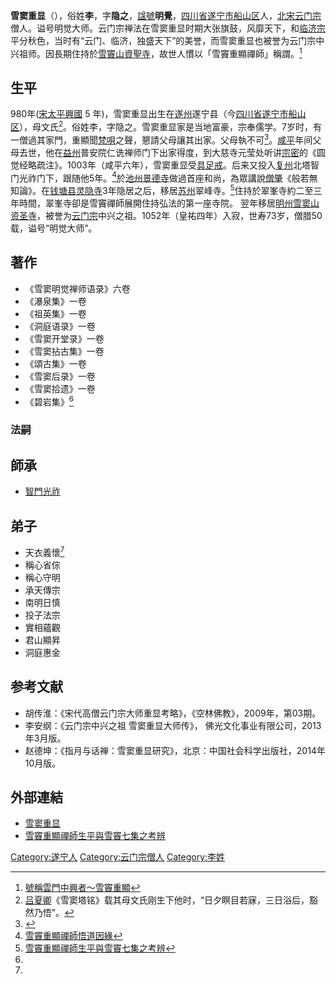 {{Infobox Buddhist
| 姓名            = 雪窦重显
| 图像            = 
| 图像大小        = 
| 图像说明        =  
| 本名            = 
| 字              = 隐之
| 号              =  
| 法号            =  
| 出生            = 980年
| 出生地点        = [[北宋|北宋]][[遂州|遂州]][[遂宁市|遂宁县]]（今[[四川省|四川省]]遂宁市[[船山区|船山区]]）
| 圆寂            = {{death year and age|1052|980}}
| 圆寂地点        = [[南宋|南宋]]
| 著名成就        = 
| 宗派            = [[云门宗|云门宗]]
| 呼号            = 
| 修行法门        = 
| 头衔            = 
| 教育程度        = 
| 驻锡于          = 雪窦山资圣寺
| 师承            = 智门光祚
| 徒弟与学生      = 
| 著作            = 《雪窦明觉禅师语录》
| 译作            = 
| 奖项            = 
| 何者的化身与转世 = 
| 转世为          = 
| 传人            = 
| 签名            = 
| 备註            = 
}}
'''雪窦重显'''（{{bd|980年||1052年|7月8日|catIdx=Xue雪窦重显}}），俗姓'''李'''，字'''隐之'''，[[諡號|諡號]]'''明覺'''，[[四川省|四川省]][[遂宁市|遂宁市]][[船山区|船山区]]人，[[北宋|北宋]][[云门宗|云门宗]]僧人。谥号明觉大师。云门宗禅法在雪窦重显时期大张旗鼓，风靡天下，和[[临济宗|临济宗]]平分秋色，当时有“云门、临济，独盛天下”的美誉，而雪窦重显也被誉为云门宗中兴祖师。因長期住持於[[雪竇山|雪竇山]][[資聖寺|資聖寺]]，故世人慣以「雪竇重顯禪師」稱謂。<ref name="雪竇重顯 ">[http://www.budaedu.org/doctrin/t57.php 號稱雲門中興者～雪竇重顯]</ref>

==生平==
980年([[北宋|宋]][[太平興國|太平興國]] 5 年)，雪窦重显出生在[[遂州|遂州]]遂宁县（今[[四川省|四川省]][[遂宁市|遂宁市]][[船山区|船山区]]），母文氏<ref>[[吕夏卿|吕夏卿]]《雪窦塔铭》载其母文氏刚生下他时，“日夕瞑目若寐，三日浴后，豁然乃悟”。</ref>。俗姓李，字隐之。雪窦重显家是当地富豪，宗奉儒学。7岁时，有一僧過其家門，重顯聞[[梵唄|梵唄]]之聲，懇請父母讓其出家。父母執不可<ref>{{cite web |title=雲門尊宿： 明覺重顯禪師 |url=https://www.xdsfj.com/pusa/fmcc/628.shtml}}</ref>。[[咸平|咸平]]年间父母去世，他在[[益州|益州]]普安院仁诜禅师门下出家得度，到大慈寺元莹处听讲[[宗密|宗密]]的《圆觉经略疏注》。1003年（咸平六年），雪窦重显受[[具足戒|具足戒]]。后来又投入[[复州|复州]]北塔智门光祚门下，跟随他5年。<ref name="重顯禪師 ">[http://www.book853.com/show.aspx?id=2437&cid=53&page=189 雪竇重顯禪師悟道因緣]</ref>於[[池州|池州]][[景德寺|景德寺]]做過首座和尚，為眾講說[[僧肇|僧肇]]《般若無知論》。在[[钱塘县|钱塘县]][[灵隐寺|灵隐寺]]3年隐居之后，移居[[苏州市|苏州]]翠峰寺。<ref name="雪竇禪師">[http://fguir.fgu.edu.tw:8080/bitstream/039871000/3068/1/%E9%9B%AA%E7%AB%87%E9%87%8D%E9%A1%AF%E7%A6%AA%E5%B8%AB%E7%94%9F%E5%B9%B3%E8%88%87%E9%9B%AA%E7%AB%87%E4%B8%83%E9%9B%86%E4%B9%8B%E8%80%83%E8%BE%A8.pdf 雪竇重顯禪師生平與雪竇七集之考辨 ]</ref>住持於翠峯寺約二至三年時間，翠峯寺卻是雪竇禪師展開住持弘法的第一座寺院。
翌年移居[[明州|明州]][[雪窦山|雪窦山]][[资圣寺|资圣寺]]，被誉为[[云门宗|云门宗]]中兴之祖。1052年（皇祐四年）入寂，世寿73岁，僧腊50载，谥号“明觉大师”。

==著作==
*《雪窦明觉禅师语录》六卷
*《瀑泉集》一卷
*《祖英集》一卷
*《洞庭语录》一卷
*《雪窦开堂录》一卷
*《雪窦拈古集》一卷
*《頌古集》一卷
*《雪窦后录》一卷
*《雪窦拾遗》一卷
*《碧岩集》<ref name="重顯禪師"/>

===法嗣===
==師承==
*[[智門光祚|智門光祚]]
==弟子==
*天衣義懷<ref name="雪竇重顯"/>
*稱心省倧
*稱心守明
*承天傳宗
*南明日慎
*投子法宗
*實相蘊觀
*君山顯昇
*洞庭惠金

==参考文献==
{{reflist}}
*胡传淮：《宋代高僧云门宗大师重显考略》，《空林佛教》，2009年，第03期。
*李安纲：《云门宗中兴之祖 雪窦重显大师传》， 佛光文化事业有限公司，2013年3月版。
*赵德坤：《指月与话禅：雪窦重显研究》，北京：中国社会科学出版社，2014年10月版。

==外部連結==
*[http://chan.bailinsi.net/1999/2/1999210.htm 雪窦重显]
*[http://fguir.fgu.edu.tw:8080/bitstream/039871000/3068/1/%E9%9B%AA%E7%AB%87%E9%87%8D%E9%A1%AF%E7%A6%AA%E5%B8%AB%E7%94%9F%E5%B9%B3%E8%88%87%E9%9B%AA%E7%AB%87%E4%B8%83%E9%9B%86%E4%B9%8B%E8%80%83%E8%BE%A8.pdf 雪竇重顯禪師生平與雪竇七集之考辨 ]

{{DEFAULTSORT:Xue雪}}
[[Category:遂宁人|Category:遂宁人]]
[[Category:云门宗僧人|Category:云门宗僧人]]
[[Category:李姓|Category:李姓]]